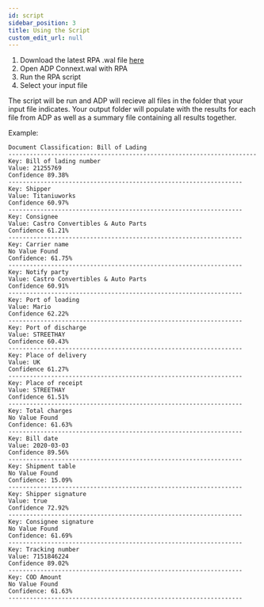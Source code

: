 ```yaml
---
id: script
sidebar_position: 3
title: Using the Script
custom_edit_url: null
---
```

1. Download the latest RPA .wal file [here](https://github.com/ibm-client-engineering/solution-cp4ba-document-processing/blob/main/assets/rpa-connector/scripts/ADP%20Connect.wal)
2. Open ADP Connext.wal with RPA
3. Run the RPA script
4. Select your input file

The script will be run and ADP will recieve all files in the folder that your input file indicates. Your output folder will populate with the results for each file from ADP as well as a summary file containing all results together.

Example:

```
Document Classification: Bill of Lading
----------------------------------------------------------------------
Key: Bill of lading number
Value: 21255769
Confidence 89.38%
------------------------------------------------------------------
Key: Shipper
Value: Titaniuworks
Confidence 60.97%
------------------------------------------------------------------
Key: Consignee
Value: Castro Convertibles & Auto Parts
Confidence 61.21%
------------------------------------------------------------------
Key: Carrier name
No Value Found
Confidence: 61.75%
------------------------------------------------------------------
Key: Notify party
Value: Castro Convertibles & Auto Parts
Confidence 60.91%
------------------------------------------------------------------
Key: Port of loading
Value: Mario
Confidence 62.22%
------------------------------------------------------------------
Key: Port of discharge
Value: STREETHAY
Confidence 60.43%
------------------------------------------------------------------
Key: Place of delivery
Value: UK
Confidence 61.27%
------------------------------------------------------------------
Key: Place of receipt
Value: STREETHAY
Confidence 61.51%
------------------------------------------------------------------
Key: Total charges
No Value Found
Confidence: 61.63%
------------------------------------------------------------------
Key: Bill date
Value: 2020-03-03
Confidence 89.56%
------------------------------------------------------------------
Key: Shipment table
No Value Found
Confidence: 15.09%
------------------------------------------------------------------
Key: Shipper signature
Value: true
Confidence 72.92%
------------------------------------------------------------------
Key: Consignee signature
No Value Found
Confidence: 61.69%
------------------------------------------------------------------
Key: Tracking number
Value: 7151846224
Confidence 89.02%
------------------------------------------------------------------
Key: COD Amount
No Value Found
Confidence: 61.63%
------------------------------------------------------------------
```